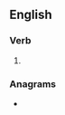 ==English==

===Verb===
{{head|en|verb form}}

# {{en-third-person singular of|debrine}}

===Anagrams===
* {{anagrams|en|Serendib|inbreeds}}